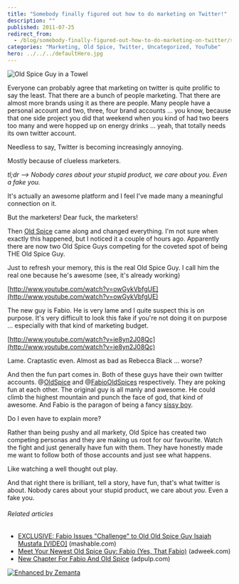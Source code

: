 ```yaml
---
title: "Somebody finally figured out how to do marketing on Twitter!"
description: ""
published: 2011-07-25
redirect_from:
  - /blog/somebody-finally-figured-out-how-to-do-marketing-on-twitter/swizec/1995
categories: "Marketing, Old Spice, Twitter, Uncategorized, YouTube"
hero: ../../../defaultHero.jpg
---
```


![Old Spice Guy in a Towel](https://swizec.com/blog/wp-content/uploads/2011/07/5883431001_8af6e98dc3_m.jpg "Old Spice Guy in a Towel")

Everyone can probably agree that marketing on twitter is quite prolific to say the least. That there are a bunch of people marketing. That there are almost more brands using it as there are people. Many people have a personal account and two, three, four brand accounts ... you know, because that one side project you did that weekend when you kind of had two beers too many and were hopped up on energy drinks ... yeah, that totally needs its own twitter account.

Needless to say, Twitter is becoming increasingly annoying.

Mostly because of clueless marketers.

_tl;dr --> Nobody cares about your stupid product, we care about you. Even a fake you._

It's actually an awesome platform and I feel I've made many a meaningful connection on it.

But the marketers! Dear fuck, the marketers!

Then [Old Spice](http://en.wikipedia.org/wiki/Old_Spice "Old Spice") came along and changed everything. I'm not sure when exactly this happened, but I noticed it a couple of hours ago. Apparently there are now two Old Spice Guys competing for the coveted spot of being THE Old Spice Guy.

Just to refresh your memory, this is the real Old Spice Guy. I call him the real one because he's awesome (see, it's already working)

[http://www.youtube.com/watch?v=owGykVbfgUE](http://www.youtube.com/watch?v=owGykVbfgUE)

The new guy is Fabio. He is very lame and I quite suspect this is on purpose. It's very difficult to look this fake if you're not doing it on purpose ... especially with that kind of marketing budget.

[http://www.youtube.com/watch?v=ie8yn2J08Qc](http://www.youtube.com/watch?v=ie8yn2J08Qc)

Lame. Craptastic even. Almost as bad as Rebecca Black ... worse?

And then the fun part comes in. Both of these guys have their own twitter accounts. @[OldSpice](http://twitter.com/oldspice "@OldSpice") and @[FabioOldSpices](http://twitter.com/fabiooldspices) respectively. They are poking fun at each other. The original guy is all manly and awesome. He could climb the highest mountain and punch the face of god, that kind of awesome. And Fabio is the paragon of being a fancy [sissy boy](http://en.wikipedia.org/wiki/Sissy "Sissy").

Do I even have to explain more?

Rather than being pushy and all markety, Old Spice has created two competing personas and they are making us root for our favourite. Watch the fight and just generally have fun with them. They have honestly made me want to follow both of those accounts and just see what happens.

Like watching a well thought out play.

And that right there is brilliant, tell a story, have fun, that's what twitter is about. Nobody cares about your stupid product, we care about _you_. Even a fake you.

###### Related articles

- [EXCLUSIVE: Fabio Issues "Challenge" to Old Old Spice Guy Isaiah Mustafa \[VIDEO\]](http://mashable.com/2011/07/25/fabio-mustafa-old-spice-challenge/) (mashable.com)
- [Meet Your Newest Old Spice Guy: Fabio (Yes, That Fabio)](http://www.adweek.com/adfreak/meet-your-newest-old-spice-guy-fabio-yes-fabio-133565) (adweek.com)
- [New Chapter For Fabio And Old Spice](http://www.adpulp.com/new-chapter-for-fabio-and-old-spice/) (adpulp.com)

[![Enhanced by Zemanta](https://img.zemanta.com/zemified_e.png?x-id=579041c8-8fc7-40f1-a471-5b59f200392f)](http://www.zemanta.com/ "Enhanced by Zemanta")

